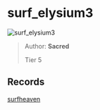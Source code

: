 
# surf_elysium3

![surf_elysium3](https://raw.githubusercontent.com/Sayt123/SurfMapPics/Maps-and-bonuses/csgo/surf_elysium3.jpg)

> Author: **Sacred**
>
> Tier 5

## Records

[surfheaven](https://surfheaven.eu/map/surf_elysium3)
